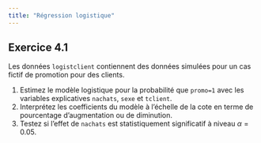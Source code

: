```yaml
---
title: "Régression logistique"
---
```


## Exercice 4.1

Les données `logistclient` contiennent des données simulées pour un cas fictif de promotion pour des clients. 

1. Estimez le modèle logistique pour la probabilité que `promo=1` avec les variables explicatives `nachats`, `sexe` et `tclient`.
2. Interprétez les coefficients du modèle à l'échelle de la cote en terme de pourcentage d'augmentation ou de diminution.
3. Testez si l'effet de `nachats` est statistiquement significatif à niveau $\alpha = 0.05$.
